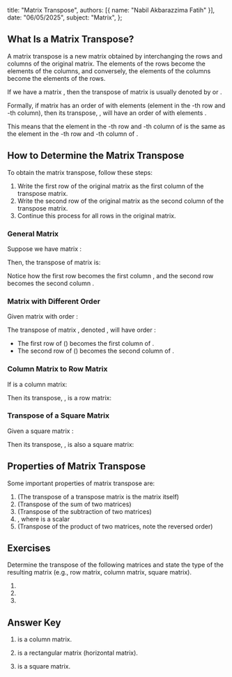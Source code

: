   title: "Matrix Transpose",
  authors: [{ name: "Nabil Akbarazzima Fatih" }],
  date: "06/05/2025",
  subject: "Matrix",
};

## What Is a Matrix Transpose?

A matrix transpose is a new matrix obtained by interchanging the rows and columns of the original matrix. The elements of the rows become the elements of the columns, and conversely, the elements of the columns become the elements of the rows.

If we have a matrix <InlineMath math="A" />, then the transpose of matrix <InlineMath math="A" /> is usually denoted by <InlineMath math="A^T" /> or <InlineMath math="A'" />.

Formally, if matrix <InlineMath math="A" /> has an order of <InlineMath math="m \times n" /> with elements <InlineMath math="a_{ij}" /> (element in the <InlineMath math="i" />-th row and <InlineMath math="j" />-th column), then its transpose, <InlineMath math="A^T" />, will have an order of <InlineMath math="n \times m" /> with elements <InlineMath math="a_{ji}^T = a_{ij}" />.

This means that the element in the <InlineMath math="j" />-th row and <InlineMath math="i" />-th column of <InlineMath math="A^T" /> is the same as the element in the <InlineMath math="i" />-th row and <InlineMath math="j" />-th column of <InlineMath math="A" />.

## How to Determine the Matrix Transpose

To obtain the matrix transpose, follow these steps:

1.  Write the first row of the original matrix as the first column of the transpose matrix.
2.  Write the second row of the original matrix as the second column of the transpose matrix.
3.  Continue this process for all rows in the original matrix.

### General Matrix

Suppose we have matrix <InlineMath math="A" />:

<BlockMath math="A = \begin{bmatrix} a & b \\ c & d \end{bmatrix}" />

Then, the transpose of matrix <InlineMath math="A" /> is:

<BlockMath math="A^T = \begin{bmatrix} a & c \\ b & d \end{bmatrix}" />

Notice how the first row <InlineMath math="\begin{bmatrix} a & b \end{bmatrix}" /> becomes
the first column <InlineMath math="\begin{bmatrix} a \\ b \end{bmatrix}" />, and
the second row <InlineMath math="\begin{bmatrix} c & d \end{bmatrix}" /> becomes
the second column <InlineMath math="\begin{bmatrix} c \\ d \end{bmatrix}" />.

### Matrix with Different Order

Given matrix <InlineMath math="B" /> with order <InlineMath math="2 \times 3" />:

<BlockMath math="B = \begin{bmatrix} 1 & 2 & 3 \\ 4 & 5 & 6 \end{bmatrix}" />

The transpose of matrix <InlineMath math="B" />, denoted <InlineMath math="B^T" />, will have order <InlineMath math="3 \times 2" />:

<BlockMath math="B^T = \begin{bmatrix} 1 & 4 \\ 2 & 5 \\ 3 & 6 \end{bmatrix}" />

- The first row of <InlineMath math="B" /> (<InlineMath math="\begin{bmatrix} 1 & 2 & 3 \end{bmatrix}" />) becomes the first column of <InlineMath math="B^T" />.
- The second row of <InlineMath math="B" /> (<InlineMath math="\begin{bmatrix} 4 & 5 & 6 \end{bmatrix}" />) becomes the second column of <InlineMath math="B^T" />.

### Column Matrix to Row Matrix

If <InlineMath math="C" /> is a column matrix:

<BlockMath math="C = \begin{bmatrix} 2 \\ 3 \end{bmatrix}" />

Then its transpose, <InlineMath math="C^T" />, is a row matrix:

<BlockMath math="C^T = \begin{bmatrix} 2 & 3 \end{bmatrix}" />

### Transpose of a Square Matrix

Given a square matrix <InlineMath math="D" />:

<BlockMath math="D = \begin{bmatrix} -7 & 8 & 1 & 3 \\ 5 & 9 & 7 & 2 \\ 2 & 2 & 1 & 3 \\ 1 & -6 & 0 & 1 \end{bmatrix}" />

Then its transpose, <InlineMath math="D^T" />, is also a square matrix:

<BlockMath math="D^T = \begin{bmatrix} -7 & 5 & 2 & 1 \\ 8 & 9 & 2 & -6 \\ 1 & 7 & 1 & 0 \\ 3 & 2 & 3 & 1 \end{bmatrix}" />

## Properties of Matrix Transpose

Some important properties of matrix transpose are:

1.  <InlineMath math="(A^T)^T = A" /> (The transpose of a transpose matrix is the matrix
    itself)
2.  <InlineMath math="(A + B)^T = A^T + B^T" /> (Transpose of the sum of two matrices)
3.  <InlineMath math="(A - B)^T = A^T - B^T" /> (Transpose of the subtraction of two matrices)
4.  <InlineMath math="(kA)^T = kA^T" />, where <InlineMath math="k" /> is a
    scalar
5.  <InlineMath math="(AB)^T = B^T A^T" /> (Transpose of the product of two matrices,
    note the reversed order)

## Exercises

Determine the transpose of the following matrices and state the type of the resulting matrix (e.g., row matrix, column matrix, square matrix).

1.  <InlineMath math="A = \begin{bmatrix} 1 & 3 & -5 \end{bmatrix}" />
2.  <InlineMath math="B = \begin{bmatrix} 9 & -1 \\ 3 & 0 \\ 1 & 5 \end{bmatrix}" />
3.  <InlineMath math="C = \begin{bmatrix} 2 & 3 & 1 \\ 1 & 6 & -2 \\ 4 & 5 & -7 \end{bmatrix}" />

## Answer Key

1.  <InlineMath math="A^T = \begin{bmatrix} 1 \\ 3 \\ -5 \end{bmatrix}" />

    <InlineMath math="A^T" /> is a column matrix.

2.  <InlineMath math="B^T = \begin{bmatrix} 9 & 3 & 1 \\ -1 & 0 & 5 \end{bmatrix}" />

    <InlineMath math="B^T" /> is a rectangular matrix (horizontal matrix).

3.  <InlineMath math="C^T = \begin{bmatrix} 2 & 1 & 4 \\ 3 & 6 & 5 \\ 1 & -2 & -7 \end{bmatrix}" />

    <InlineMath math="C^T" /> is a square matrix.

